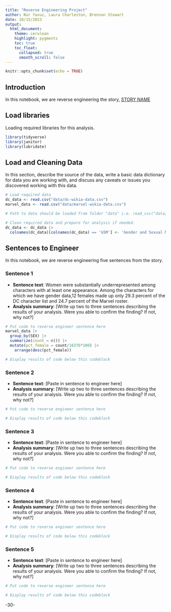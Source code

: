 ```yaml
---
title: "Reverse Engineering Project"
author: Nur Yavuz, Laura Charleston, Brennan Stewart
date: 10/15/2023
output:
  html_document:
    theme: cerulean
    highlight: pygments
    toc: true
    toc_float:
      collapsed: true
      smooth_scroll: false
---
```


```r
knitr::opts_chunk$set(echo = TRUE)
```

## Introduction

In this notebook, we are reverse engineering the story, [STORY NAME](STORY%20URL)

## Load libraries

Loading required libraries for this analysis.

```r
library(tidyverse)
library(janitor)
library(lubridate)
```

## Load and Cleaning Data

In this section, describe the source of the data, write a basic data dictionary for data you are working with, and discuss any caveats or issues you discovered working with this data.

```r
# Load required data
dc_data <- read.csv("data/dc-wikia-data.csv")
marvel_data <- read.csv("data/marvel-wikia-data.csv")

# Path to data should be loaded from folder "data" i.e. read_csv("data/name_of_data.csv")

# Clean required data and prepare for analysis if needed. 
dc_data <- dc_data |> 
  colnames(dc_data)[colnames(dc_data) == 'GSM'] <- 'Gender and Sexual Minorities'

```

## Sentences to Engineer

In this notebook, we are reverse engineering five sentences from the story.

### Sentence 1

-   **Sentence text**: Women were substantially underrepresented among characters with at least one appearance. Among the characters for which we have gender data,12 females made up only 29.3 percent of the DC character list and 24.7 percent of the Marvel roster.
-   **Analysis summary**: [Write up two to three sentences describing the results of your analysis. Were you able to confirm the finding? If not, why not?]

```r
# Put code to reverse engineer sentence here
marvel_data |>
  group_by(SEX) |>
  summarize(count = n()) |>
  mutate(pct_female = count/16376*100) |>
    arrange(desc(pct_female))

# Display results of code below this codeblock

```

### Sentence 2

-   **Sentence text**: [Paste in sentence to engineer here]
-   **Analysis summary**: [Write up two to three sentences describing the results of your analysis. Were you able to confirm the finding? If not, why not?]

```r
# Put code to reverse engineer sentence here

# Display results of code below this codeblock

```

### Sentence 3

-   **Sentence text**: [Paste in sentence to engineer here]
-   **Analysis summary**: [Write up two to three sentences describing the results of your analysis. Were you able to confirm the finding? If not, why not?]

```r
# Put code to reverse engineer sentence here

# Display results of code below this codeblock

```

### Sentence 4

-   **Sentence text**: [Paste in sentence to engineer here]
-   **Analysis summary**: [Write up two to three sentences describing the results of your analysis. Were you able to confirm the finding? If not, why not?]

```r
# Put code to reverse engineer sentence here

# Display results of code below this codeblock

```

### Sentence 5

-   **Sentence text**: [Paste in sentence to engineer here]
-   **Analysis summary**: [Write up two to three sentences describing the results of your analysis. Were you able to confirm the finding? If not, why not?]

```r
# Put code to reverse engineer sentence here

# Display results of code below this codeblock

```

-30-
